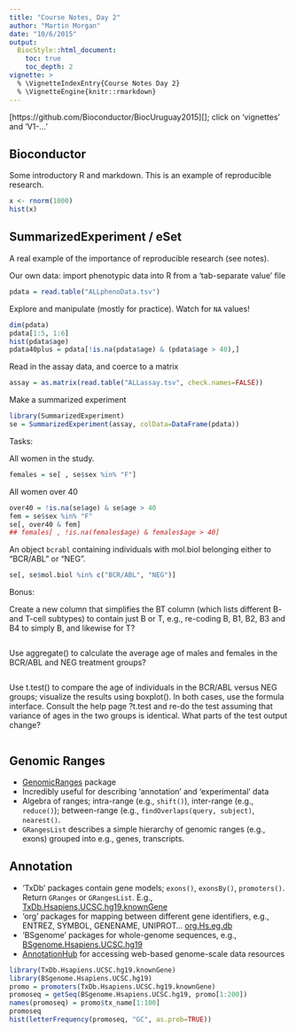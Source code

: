 ```yaml
---
title: "Course Notes, Day 2"
author: "Martin Morgan"
date: "10/6/2015"
output:
  BiocStyle::html_document:
    toc: true
    toc_depth: 2
vignette: >
  % \VignetteIndexEntry{Course Notes Day 2}
  % \VignetteEngine{knitr::rmarkdown}
---
```


[https://github.com/Bioconductor/BiocUruguay2015][]; click on 'vignettes' and 'V1-...'

## Bioconductor

Some introductory R and markdown. This is an example of reproducible research.

```r
x <- rnorm(1000)
hist(x)
```


## SummarizedExperiment / eSet

A real example of the importance of reproducible research (see notes).

Our own data: import phenotypic data into R from a 'tab-separate
value' file

```r
pdata = read.table("ALLphenoData.tsv")
```

Explore and manipulate (mostly for practice). Watch for `NA`
values!

```r
dim(pdata)
pdata[1:5, 1:6]
hist(pdata$age)
pdata40plus = pdata[!is.na(pdata$age) & (pdata$age > 40),]
```

Read in the assay data, and coerce to a matrix

```r
assay = as.matrix(read.table("ALLassay.tsv", check.names=FALSE))
```

Make a summarized experiment

```r
library(SummarizedExperiment)
se = SummarizedExperiment(assay, colData=DataFrame(pdata))
```

Tasks:

All women in the study.

```r
females = se[ , se$sex %in% "F"]
```

All women over 40

```r
over40 = !is.na(se$age) & se$age > 40
fem = se$sex %in% "F"
se[, over40 & fem]
## females[ , !is.na(females$age) & females$age > 40]
```

An object `bcrabl` containing individuals with mol.biol belonging either to "BCR/ABL" or "NEG".

```r
se[, se$mol.biol %in% c("BCR/ABL", "NEG")]
```

Bonus:

Create a new column that simplifies the BT column (which lists different B- and T-cell subtypes) to contain just B or T, e.g., re-coding B, B1, B2, B3 and B4 to simply B, and likewise for T?

```r
```

Use aggregate() to calculate the average age of males and females in the BCR/ABL and NEG treatment groups?

```r
```

Use t.test() to compare the age of individuals in the BCR/ABL versus NEG groups; visualize the results using boxplot(). In both cases, use the formula interface. Consult the help page ?t.test and re-do the test assuming that variance of ages in the two groups is identical. What parts of the test output change?

```r
```

## Genomic Ranges

- [GenomicRanges][] package
- Incredibly useful for describing 'annotation' and 'experimental' data
- Algebra of ranges; intra-range (e.g., `shift()`), inter-range (e.g.,
  `reduce()`); between-range (e.g., `findOverlaps(query, subject)`, 
  `nearest()`.
- `GRangesList` describes a simple hierarchy of genomic ranges (e.g.,
  exons) grouped into e.g., genes, transcripts.

## Annotation

- 'TxDb' packages contain gene models; `exons()`, `exonsBy()`, 
  `promoters()`. Return `GRanges` or `GRangesList`. E.g., 
  [TxDb.Hsapiens.UCSC.hg19.knownGene][]
- 'org' packages for mapping between different gene identifiers, e.g., 
  ENTREZ, SYMBOL, GENENAME, UNIPROT... [org.Hs.eg.db][]
- 'BSgenome' packages for whole-genome sequences, e.g., 
  [BSgenome.Hsapiens.UCSC.hg19][]
- [AnnotationHub][] for accessing web-based genome-scale data resources

```r
library(TxDb.Hsapiens.UCSC.hg19.knownGene)
library(BSgenome.Hsapiens.UCSC.hg19)
promo = promoters(TxDb.Hsapiens.UCSC.hg19.knownGene)
promoseq = getSeq(BSgenome.Hsapiens.UCSC.hg19, promo[1:200])
names(promoseq) = promo$tx_name[1:100]
promoseq
hist(letterFrequency(promoseq, "GC", as.prob=TRUE))
```
  
[GenomicRanges]: http://bioconductor.org/packages/GenomicRanges
[org.Hs.eg.db]: http://bioconductor.org/packages/org.Hs.eg.db
[AnnotationHub]: http://bioconductor.org/packages/AnnotationHub
[TxDb.Hsapiens.UCSC.hg19.knownGene]: http://bioconductor.org/packages/TxDb.Hsapiens.UCSC.hg19.knownGene
[BSgenome.Hsapiens.UCSC.hg19]: http://bioconductor.org/packages/BSgenome.Hsapiens.UCSC.hg19
